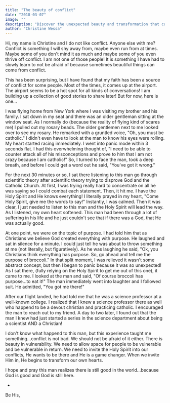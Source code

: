 ```yaml
---
title: "The beauty of conflict"
date: "2018-03-07"
image: ""
description: "Discover the unexpected beauty and transformation that can arise from conflict when approached with faith and the Holy Spirit."
author: "Christine Wessa"
---
```


Hi, my name is Christine and I do not like conflict. Anyone else with me? Conflict is something I will shy away from, maybe even run from at times. Maybe some of you don't mind it as much and maybe some of you even thrive off conflict. I am not one of those people! It is something I have had to slowly learn to not be afraid of because sometimes beautiful things can come from conflict.

This has been surprising, but I have found that my faith has been a source of conflict for some people. Most of the times, it comes up at the airport. The airport seems to be a hot spot for all kinds of conversations! I am building up a collection of good stories to share later! But for now, here is one...

I was flying home from New York where I was visiting my brother and his family. I sat down in my seat and there was an older gentleman sitting at the window seat. As I normally do (because the reality of flying kind of scares me) I pulled out my rosary beads. The older gentlemen next to me looked over to see my rosary. He remarked with a gruntled voice, "Oh, you must be catholic." I didn't even have to look at the man to know his eyes were rolling. My heart started racing immediately. I went into panic mode within 3 seconds flat. I had this overwhelming thought of, "I need to be able to counter attack all of his misconceptions and prove to him that I am not crazy because I am catholic!" So, I turned to face the man, took a deep breath, and before I could get a word out he said, "You've got it wrong."

For the next 30 minutes or so, I sat there listening to this man go through scientific theory after scientific theory trying to disprove God and the Catholic Church. At first, I was trying really hard to concentrate on all he was saying so I could combat each statement. Then, it hit me. I have the Holy Spirit and He knows everything! I literally prayed in my heart, "Come Holy Spirit, give me the words to say!" Instantly, I was calmed. Then it was clear, I just needed to listen to this man and the Holy Spirit will lead the way. As I listened, my own heart softened. This man had been through a lot of suffering in his life and he just couldn't see that if there was a God, that He was actually good.

At one point, we were on the topic of purpose. I had told him that as Christians we believe God created everything with purpose. He laughed and sat in silence for a minute. I could just tell he was about to throw something at me (not literally, but figuratively). As he was laughing he said, "Ok, you Christians think everything has purpose. So, go ahead and tell me the purpose of broccoli." In that split moment, I was relieved it wasn't some abstract concept, but then I began to panic because it was so unexpected! As I sat there, (fully relying on the Holy Spirit to get me out of this one), it came to me. I looked at the man and said, "Of course broccoli has purpose...to eat it!" The man immediately went into laughter and I followed suit. He admitted, "You got me there!"

After our flight landed, he had told me that he was a science professor at a well-known college. I realized that I knew a science professor there as well who happend to be a devout christian and practicing catholic. I encouraged the man to reach out to my friend. A day to two later, I found out that the man I knew had just started a series in the science department about being a scientist AND a Christian!

I don't know what happend to this man, but this experience taught me something...conflict is not bad. We should not be afraid of it either. There is beauty in vulnerability. We need to allow space for people to be vulnerable and be vulnerable in return. We need to invite the Holy Spirit into our conflicts, He wants to be there and He is a game changer. When we invite Him in, He begins to transform our own hearts.

I hope and pray this man realizes there is still good in the world...because God is good and God is still here.

-

Be His,
